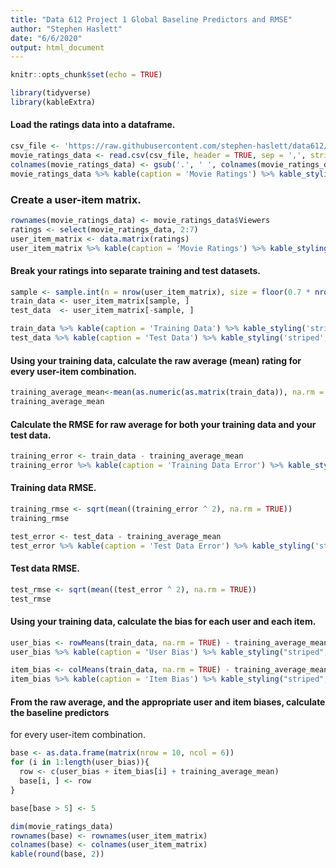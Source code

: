 ```yaml
---
title: "Data 612 Project 1 Global Baseline Predictors and RMSE"
author: "Stephen Haslett"
date: "6/6/2020"
output: html_document
---
```


```r
knitr::opts_chunk$set(echo = TRUE)

library(tidyverse)
library(kableExtra)
```


#### Load the ratings data into a dataframe.
```r
csv_file <- 'https://raw.githubusercontent.com/stephen-haslett/data612/612-project-1/movie_ratings.csv'
movie_ratings_data <- read.csv(csv_file, header = TRUE, sep = ',', stringsAsFactors = FALSE)
colnames(movie_ratings_data) <- gsub('.', ' ', colnames(movie_ratings_data), fixed = TRUE)
movie_ratings_data %>% kable(caption = 'Movie Ratings') %>% kable_styling('striped', full_width = TRUE)
```


### Create a user-item matrix.
```r
rownames(movie_ratings_data) <- movie_ratings_data$Viewers
ratings <- select(movie_ratings_data, 2:7)
user_item_matrix <- data.matrix(ratings)
user_item_matrix %>% kable(caption = 'Movie Ratings') %>% kable_styling('striped', full_width = TRUE)
```


#### Break your ratings into separate training and test datasets.
```r
sample <- sample.int(n = nrow(user_item_matrix), size = floor(0.7 * nrow(user_item_matrix)), replace = FALSE)
train_data <- user_item_matrix[sample, ]
test_data  <- user_item_matrix[-sample, ]

train_data %>% kable(caption = 'Training Data') %>% kable_styling('striped', full_width = TRUE)
test_data %>% kable(caption = 'Test Data') %>% kable_styling('striped', full_width = TRUE)
```


#### Using your training data, calculate the raw average (mean) rating for every user-item combination.
```r
training_average_mean<-mean(as.numeric(as.matrix(train_data)), na.rm = TRUE)
training_average_mean
```


#### Calculate the RMSE for raw average for both your training data and your test data.
```r
training_error <- train_data - training_average_mean
training_error %>% kable(caption = 'Training Data Error') %>% kable_styling('striped', full_width = TRUE)
```


#### Training data RMSE.
```r
training_rmse <- sqrt(mean((training_error ^ 2), na.rm = TRUE))
training_rmse
```


```r
test_error <- test_data - training_average_mean
test_error %>% kable(caption = 'Test Data Error') %>% kable_styling('striped', full_width = TRUE)
```


#### Test data RMSE.
```r
test_rmse <- sqrt(mean((test_error ^ 2), na.rm = TRUE))
test_rmse
```


#### Using your training data, calculate the bias for each user and each item.
```r
user_bias <- rowMeans(train_data, na.rm = TRUE) - training_average_mean
user_bias %>% kable(caption = 'User Bias') %>% kable_styling("striped", full_width = TRUE)
```


```r
item_bias <- colMeans(train_data, na.rm = TRUE) - training_average_mean
item_bias %>% kable(caption = 'Item Bias') %>% kable_styling("striped", full_width = TRUE)
```


#### From the raw average, and the appropriate user and item biases, calculate the baseline predictors 
for every user-item combination.
```r
base <- as.data.frame(matrix(nrow = 10, ncol = 6))
for (i in 1:length(user_bias)){
  row <- c(user_bias + item_bias[i] + training_average_mean)
  base[i, ] <- row
}

base[base > 5] <- 5

dim(movie_ratings_data)
rownames(base) <- rownames(user_item_matrix)
colnames(base) <- colnames(user_item_matrix)
kable(round(base, 2))
```




